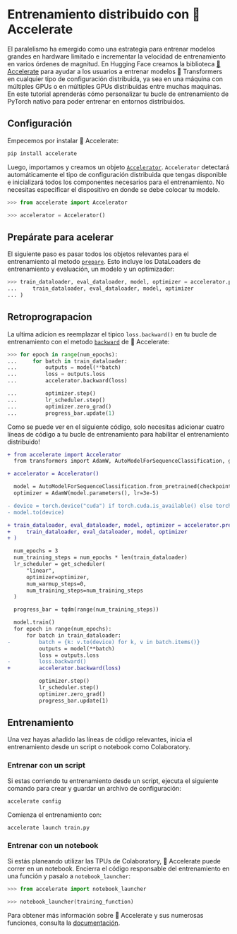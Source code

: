 <!--Copyright 2022 The HuggingFace Team. All rights reserved.

Licensed under the Apache License, Version 2.0 (the "License"); you may not use this file except in compliance with
the License. You may obtain a copy of the License at

http://www.apache.org/licenses/LICENSE-2.0

Unless required by applicable law or agreed to in writing, software distributed under the License is distributed on
an "AS IS" BASIS, WITHOUT WARRANTIES OR CONDITIONS OF ANY KIND, either express or implied. See the License for the
specific language governing permissions and limitations under the License.
-->

# Entrenamiento distribuido con 🤗 Accelerate

El paralelismo ha emergido como una estrategia para entrenar modelos grandes en hardware limitado e incrementar la velocidad de entrenamiento en varios órdenes de magnitud. En Hugging Face creamos la biblioteca [🤗 Accelerate](https://huggingface.co/docs/accelerate/index.html) para ayudar a los usuarios a entrenar modelos 🤗 Transformers en cualquier tipo de configuración distribuida, ya sea en una máquina con múltiples GPUs o en múltiples GPUs distribuidas entre muchas maquinas. En este tutorial aprenderás cómo personalizar tu bucle de entrenamiento de PyTorch nativo para poder entrenar en entornos distribuidos.

## Configuración

Empecemos por instalar 🤗 Accelerate:

```bash
pip install accelerate
```

Luego, importamos y creamos un objeto [`Accelerator`](https://huggingface.co/docs/accelerate/accelerator.html#accelerate.Accelerator). `Accelerator` detectará automáticamente el tipo de configuración distribuida que tengas disponible e inicializará todos los componentes necesarios para el entrenamiento. No necesitas especificar el dispositivo en donde se debe colocar tu modelo.

```py
>>> from accelerate import Accelerator

>>> accelerator = Accelerator()
```

## Prepárate para acelerar

El siguiente paso es pasar todos los objetos relevantes para el entrenamiento al metodo [`prepare`](https://huggingface.co/docs/accelerate/accelerator.html#accelerate.Accelerator.prepare). Esto incluye los DataLoaders de entrenamiento y evaluación, un modelo y un optimizador:

```py
>>> train_dataloader, eval_dataloader, model, optimizer = accelerator.prepare(
...     train_dataloader, eval_dataloader, model, optimizer
... )
```

## Retroprograpacion

La ultima adicion es reemplazar el tipico `loss.backward()` en tu bucle de entrenamiento con el metodo [`backward`](https://huggingface.co/docs/accelerate/accelerator.html#accelerate.Accelerator.backward) de 🤗 Accelerate:

```py
>>> for epoch in range(num_epochs):
...     for batch in train_dataloader:
...         outputs = model(**batch)
...         loss = outputs.loss
...         accelerator.backward(loss)

...         optimizer.step()
...         lr_scheduler.step()
...         optimizer.zero_grad()
...         progress_bar.update(1)
```

Como se puede ver en el siguiente código, solo necesitas adicionar cuatro líneas de código a tu bucle de entrenamiento para habilitar el entrenamiento distribuido!

```diff
+ from accelerate import Accelerator
  from transformers import AdamW, AutoModelForSequenceClassification, get_scheduler

+ accelerator = Accelerator()

  model = AutoModelForSequenceClassification.from_pretrained(checkpoint, num_labels=2)
  optimizer = AdamW(model.parameters(), lr=3e-5)

- device = torch.device("cuda") if torch.cuda.is_available() else torch.device("cpu")
- model.to(device)

+ train_dataloader, eval_dataloader, model, optimizer = accelerator.prepare(
+     train_dataloader, eval_dataloader, model, optimizer
+ )

  num_epochs = 3
  num_training_steps = num_epochs * len(train_dataloader)
  lr_scheduler = get_scheduler(
      "linear",
      optimizer=optimizer,
      num_warmup_steps=0,
      num_training_steps=num_training_steps
  )

  progress_bar = tqdm(range(num_training_steps))

  model.train()
  for epoch in range(num_epochs):
      for batch in train_dataloader:
-         batch = {k: v.to(device) for k, v in batch.items()}
          outputs = model(**batch)
          loss = outputs.loss
-         loss.backward()
+         accelerator.backward(loss)

          optimizer.step()
          lr_scheduler.step()
          optimizer.zero_grad()
          progress_bar.update(1)
```

## Entrenamiento

Una vez hayas añadido las líneas de código relevantes, inicia el entrenamiento desde un script o notebook como Colaboratory.

### Entrenar con un script

Si estas corriendo tu entrenamiento desde un script, ejecuta el siguiente comando para crear y guardar un archivo de configuración:

```bash
accelerate config
```

Comienza el entrenamiento con:

```bash
accelerate launch train.py
```

### Entrenar con un notebook

Si estás planeando utilizar las TPUs de Colaboratory, 🤗 Accelerate puede correr en un notebook. Encierra el código responsable del entrenamiento en una función y pasalo a `notebook_launcher`:

```py
>>> from accelerate import notebook_launcher

>>> notebook_launcher(training_function)
```

Para obtener más información sobre 🤗 Accelerate y sus numerosas funciones, consulta la [documentación](https://huggingface.co/docs/accelerate/index.html).